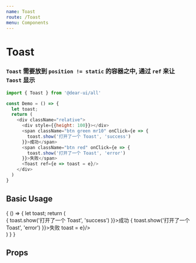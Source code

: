 ```yaml
---
name: Toast
route: /Toast
menu: Components
---
```



# Toast

### `Toast` 需要放到 `position != static` 的容器之中, 通过 `ref` 来让 `Taost` 显示

```js
import { Toast } from '@dear-ui/all'

const Demo = () => {
  let toast;
  return (
    <div className="relative">
      <div style={{height: 100}}></div>
      <span className="btn green mr10" onClick={e => {
        toast.show('打开了一个 Toast', 'success')
      }}>成功</span>
      <span className="btn red" onClick={e => {
        toast.show('打开了一个 Toast', 'error')
      }}>失败</span>
      <Toast ref={e => toast = e}/>
    </div>
  )
}
```

## Basic Usage

<Playground>
  {
    () => {
      let toast;
      return (
        <div className="relative">
          <div style={{height: 100}}></div>
          <span className="btn green mr10" onClick={e => {
            toast.show('打开了一个 Toast', 'success')
          }}>成功</span>
          <span className="btn red" onClick={e => {
            toast.show('打开了一个 Toast', 'error')
          }}>失败</span>
          <Toast ref={e => toast = e}/>
        </div>
      )
    }
  }
</Playground>

## Props

<Props of={Toast} />
